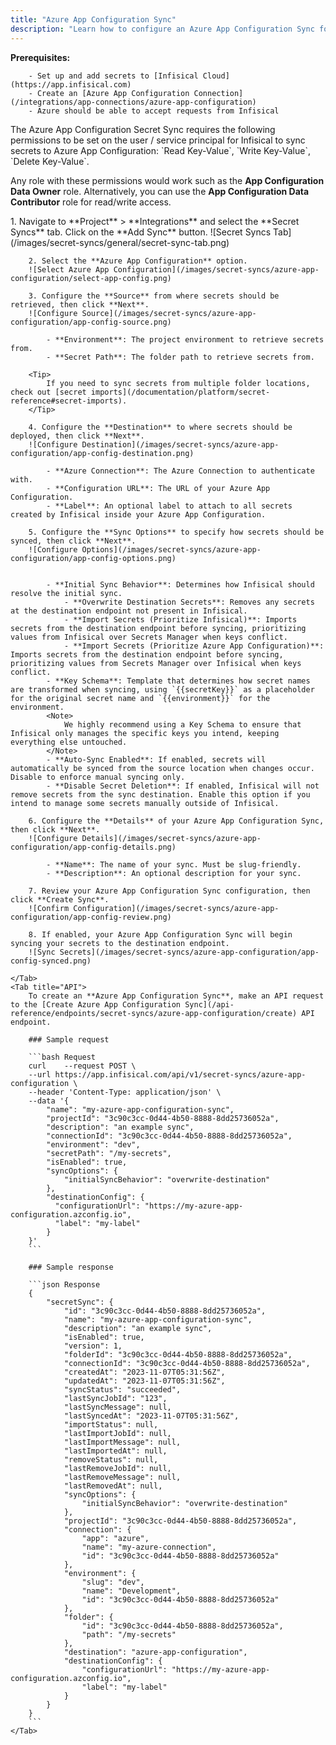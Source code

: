 ```yaml
---
title: "Azure App Configuration Sync"
description: "Learn how to configure an Azure App Configuration Sync for Infisical."
---
```


**Prerequisites:**

        - Set up and add secrets to [Infisical Cloud](https://app.infisical.com)
        - Create an [Azure App Configuration Connection](/integrations/app-connections/azure-app-configuration)
        - Azure should be able to accept requests from Infisical

<Note>
  The Azure App Configuration Secret Sync requires the following permissions to be set on the user / service principal
  for Infisical to sync secrets to Azure App Configuration: `Read Key-Value`, `Write Key-Value`, `Delete Key-Value`.

  Any role with these permissions would work such as the **App Configuration Data Owner** role. Alternatively, you can use the **App Configuration Data Contributor** role for read/write access.
</Note>

<Tabs>
    <Tab title="Infisical UI">
        1. Navigate to **Project** > **Integrations** and select the **Secret Syncs** tab. Click on the **Add Sync** button.
        ![Secret Syncs Tab](/images/secret-syncs/general/secret-sync-tab.png)

        2. Select the **Azure App Configuration** option.
        ![Select Azure App Configuration](/images/secret-syncs/azure-app-configuration/select-app-config.png)

        3. Configure the **Source** from where secrets should be retrieved, then click **Next**.
        ![Configure Source](/images/secret-syncs/azure-app-configuration/app-config-source.png)

            - **Environment**: The project environment to retrieve secrets from.
            - **Secret Path**: The folder path to retrieve secrets from.

        <Tip>
            If you need to sync secrets from multiple folder locations, check out [secret imports](/documentation/platform/secret-reference#secret-imports).
        </Tip>

        4. Configure the **Destination** to where secrets should be deployed, then click **Next**.
        ![Configure Destination](/images/secret-syncs/azure-app-configuration/app-config-destination.png)

            - **Azure Connection**: The Azure Connection to authenticate with.
            - **Configuration URL**: The URL of your Azure App Configuration.
            - **Label**: An optional label to attach to all secrets created by Infisical inside your Azure App Configuration.

        5. Configure the **Sync Options** to specify how secrets should be synced, then click **Next**.
        ![Configure Options](/images/secret-syncs/azure-app-configuration/app-config-options.png)


            - **Initial Sync Behavior**: Determines how Infisical should resolve the initial sync.
                - **Overwrite Destination Secrets**: Removes any secrets at the destination endpoint not present in Infisical.
                - **Import Secrets (Prioritize Infisical)**: Imports secrets from the destination endpoint before syncing, prioritizing values from Infisical over Secrets Manager when keys conflict.
                - **Import Secrets (Prioritize Azure App Configuration)**: Imports secrets from the destination endpoint before syncing, prioritizing values from Secrets Manager over Infisical when keys conflict.
            - **Key Schema**: Template that determines how secret names are transformed when syncing, using `{{secretKey}}` as a placeholder for the original secret name and `{{environment}}` for the environment.
            <Note>
                We highly recommend using a Key Schema to ensure that Infisical only manages the specific keys you intend, keeping everything else untouched.
            </Note>
            - **Auto-Sync Enabled**: If enabled, secrets will automatically be synced from the source location when changes occur. Disable to enforce manual syncing only.
            - **Disable Secret Deletion**: If enabled, Infisical will not remove secrets from the sync destination. Enable this option if you intend to manage some secrets manually outside of Infisical.

        6. Configure the **Details** of your Azure App Configuration Sync, then click **Next**.
        ![Configure Details](/images/secret-syncs/azure-app-configuration/app-config-details.png)

            - **Name**: The name of your sync. Must be slug-friendly.
            - **Description**: An optional description for your sync.

        7. Review your Azure App Configuration Sync configuration, then click **Create Sync**.
        ![Confirm Configuration](/images/secret-syncs/azure-app-configuration/app-config-review.png)

        8. If enabled, your Azure App Configuration Sync will begin syncing your secrets to the destination endpoint.
        ![Sync Secrets](/images/secret-syncs/azure-app-configuration/app-config-synced.png)

    </Tab>
    <Tab title="API">
        To create an **Azure App Configuration Sync**, make an API request to the [Create Azure App Configuration Sync](/api-reference/endpoints/secret-syncs/azure-app-configuration/create) API endpoint.

        ### Sample request

        ```bash Request
        curl    --request POST \
        --url https://app.infisical.com/api/v1/secret-syncs/azure-app-configuration \
        --header 'Content-Type: application/json' \
        --data '{
            "name": "my-azure-app-configuration-sync",
            "projectId": "3c90c3cc-0d44-4b50-8888-8dd25736052a",
            "description": "an example sync",
            "connectionId": "3c90c3cc-0d44-4b50-8888-8dd25736052a",
            "environment": "dev",
            "secretPath": "/my-secrets",
            "isEnabled": true,
            "syncOptions": {
                "initialSyncBehavior": "overwrite-destination"
            },
            "destinationConfig": {
              "configurationUrl": "https://my-azure-app-configuration.azconfig.io",
              "label": "my-label"
            }
        }'
        ```

        ### Sample response

        ```json Response
        {
            "secretSync": {
                "id": "3c90c3cc-0d44-4b50-8888-8dd25736052a",
                "name": "my-azure-app-configuration-sync",
                "description": "an example sync",
                "isEnabled": true,
                "version": 1,
                "folderId": "3c90c3cc-0d44-4b50-8888-8dd25736052a",
                "connectionId": "3c90c3cc-0d44-4b50-8888-8dd25736052a",
                "createdAt": "2023-11-07T05:31:56Z",
                "updatedAt": "2023-11-07T05:31:56Z",
                "syncStatus": "succeeded",
                "lastSyncJobId": "123",
                "lastSyncMessage": null,
                "lastSyncedAt": "2023-11-07T05:31:56Z",
                "importStatus": null,
                "lastImportJobId": null,
                "lastImportMessage": null,
                "lastImportedAt": null,
                "removeStatus": null,
                "lastRemoveJobId": null,
                "lastRemoveMessage": null,
                "lastRemovedAt": null,
                "syncOptions": {
                    "initialSyncBehavior": "overwrite-destination"
                },
                "projectId": "3c90c3cc-0d44-4b50-8888-8dd25736052a",
                "connection": {
                    "app": "azure",
                    "name": "my-azure-connection",
                    "id": "3c90c3cc-0d44-4b50-8888-8dd25736052a"
                },
                "environment": {
                    "slug": "dev",
                    "name": "Development",
                    "id": "3c90c3cc-0d44-4b50-8888-8dd25736052a"
                },
                "folder": {
                    "id": "3c90c3cc-0d44-4b50-8888-8dd25736052a",
                    "path": "/my-secrets"
                },
                "destination": "azure-app-configuration",
                "destinationConfig": {
                    "configurationUrl": "https://my-azure-app-configuration.azconfig.io",
                    "label": "my-label"
                }
            }
        }
        ```
    </Tab>
</Tabs>
